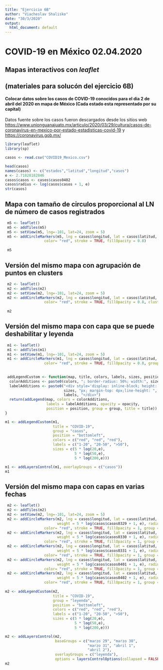 ---
title: "Ejercicio 6B"
author: "Viacheslav Shalisko"
date: "30/3/2020"
output:
  html_document: default
---

# COVID-19 en México 02.04.2020

## Mapas interactivos con *leaflet* 
## (materiales para solucón del ejercicio 6B)

#### Colocar datos sobre los casos de COVID-19 conocidos para el dia 2 de abril del 2020 en mapa de México (Cada estado esta representado por su capital)

Datos fuente sobre los casos fueron descargados desde los sitios web
<https://www.unionguanajuato.mx/articulo/2020/03/29/cultura/casos-de-coronavirus-en-mexico-por-estado-estadisticas-covid-19>
y <https://coronavirus.gob.mx/>


```{r}
library(leaflet)
library(sp)

casos <- read.csv("COVID19_Mexico.csv")

head(casos)
names(casos) <- c("estados","latitud","longitud","casos")
e <- 2.71828182846
casos$casos <- casos$casos0402
casos$radius <- log(casos$casos + 1, e)
str(casos)
```



## Mapa con tamaño de circulos proporcional al LN de número de casos registrados

```{r fig.width = 9, fig.height = 6}

 m5 <- leaflet()
 m5 <- addTiles(m5)
 m5 <- setView(m5, lng=-101, lat=24, zoom = 5)
 m5 <- addCircleMarkers(m5, lng = casos$longitud, lat = casos$latitud, weight = 5 * casos$radius, radius=5, 
                  color= "red", stroke = TRUE, fillOpacity = 0.8)
 
 m5
```

## Versión del mismo mapa con agrupación de puntos en clusters

```{r fig.width = 9, fig.height = 6}

 m2 <- leaflet()
 m2 <- addTiles(m2)
 m2 <- setView(m2, lng=-101, lat=24, zoom = 5)
 m2 <- addCircleMarkers(m2, lng = casos$longitud, lat = casos$latitud, weight = 5 * casos$radius, radius=5, 
                  color= "red", stroke = TRUE, fillOpacity = 0.8, clusterOptions = markerClusterOptions())
 
 m2
```

## Versión del mismo mapa con capa que se puede deshabilitar y leyenda

```{r fig.width = 9, fig.height = 6}
 m1 <- leaflet()
 m1 <- addTiles(m1)
 m1 <- setView(m1, lng=-101, lat=24, zoom = 5)
 m1 <- addCircleMarkers(m1, lng = casos$longitud, lat = casos$latitud, weight = 5 * casos$radius, radius = 0, 
                  color= "red", stroke = TRUE, fillOpacity = 0.8, group = "casos")
 
 
 addLegendCustom <- function(map, title, colors, labels, sizes, position, group, opacity = 0.5) {
  colorAdditions <- paste0(colors, "; border-radius: 50%; width:", sizes, "px; height:", sizes, "px")
  labelAdditions <- paste0("<div style='display: inline-block; height: ", 
                           sizes, "px; margin-top: 4px;line-height: ", sizes, "px;'>", 
                           labels, "</div>")
  return(addLegend(map, colors = colorAdditions, 
                   labels = labelAdditions, opacity = opacity, 
                   position = position, group = group, title = title))
}

m1 <- addLegendCustom(m1, 
                      title = "COVID-19",
                      group = "casos",
                      position = "bottomleft",
                      colors = c("red", "red", "red"), 
                      labels = c("1-20", "20-50", ">50"), 
                      sizes = c(5 * log(20,e), 
                                5 * log(50,e), 
                                5 * log(200,e)))

m1 <- addLayersControl(m1, overlayGroups = c("casos"))
m1

```

## Versión del mismo mapa con capas en varias fechas

```{r fig.width = 9, fig.height = 6}
 m2 <- leaflet()
 m2 <- addTiles(m2)
 m2 <- setView(m2, lng=-101, lat=24, zoom = 5)
 m2 <- addCircleMarkers(m2, lng = casos$longitud, lat = casos$latitud, 
                        weight = 5 * log(casos$casos0329 + 1, e), radius = 0, 
                  color= "red", stroke = TRUE, fillOpacity = 1, group = "marzo 29")
 m2 <- addCircleMarkers(m2, lng = casos$longitud, lat = casos$latitud, 
                        weight = 5 * log(casos$casos0330 + 1, e), radius = 0, 
                  color= "red", stroke = TRUE, fillOpacity = 1, group = "marzo 30")
 m2 <- addCircleMarkers(m2, lng = casos$longitud, lat = casos$latitud, 
                        weight = 5 * log(casos$casos0331 + 1, e), radius = 0, 
                  color= "red", stroke = TRUE, fillOpacity = 1, group = "marzo 31")
 m2 <- addCircleMarkers(m2, lng = casos$longitud, lat = casos$latitud, 
                        weight = 5 * log(casos$casos0401 + 1, e), radius = 0, 
                  color= "red", stroke = TRUE, fillOpacity = 1, group = "abril 1")
 m2 <- addCircleMarkers(m2, lng = casos$longitud, lat = casos$latitud, 
                        weight = 5 * log(casos$casos0402 + 1, e), radius = 0, 
                  color= "red", stroke = TRUE, fillOpacity = 1, group = "abril 2")
 
m2 <- addLegendCustom(m2, 
                      title = "COVID-19",
                      group = "leyenda",
                      position = "bottomleft",
                      colors = c("red", "red", "red"), 
                      labels = c("1-20", "20-50", ">50"), 
                      sizes = c(5 * log(20,e), 
                                5 * log(50,e), 
                                5 * log(200,e)))

m2 <- addLayersControl(m2,
                       baseGroups = c("marzo 29", "marzo 30", 
                                      "marzo 31", "abril 1", 
                                      "abril 2"),
                       overlayGroups = c("leyenda"),
                       options = layersControlOptions(collapsed = FALSE))
m2
```
